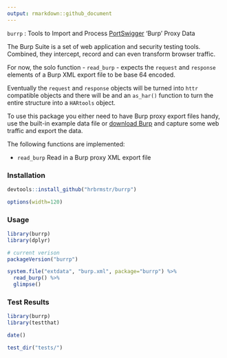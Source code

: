 ```yaml
---
output: rmarkdown::github_document
---
```


`burrp` : Tools to Import and Process [PortSwigger](https://portswigger.net/) 'Burp' Proxy Data

The Burp Suite is a set of web application and security testing tools. Combined, they intercept, record and can even transform browser traffic.

For now, the solo function - `read_burp` - expects the `request` and `response` elements of a Burp XML export file to be base 64 encoded.

Eventually the `request` and `response` objects will be turned into `httr` compatible objects and there will be and an `as_har()` function to turn the entire structure into a `HARtools` object.

To use this package you either need to have Burp proxy export files handy, use the built-in example data file or [download Burp](https://portswigger.net/burp/) and capture some web traffic and export the data.

The following functions are implemented:

- `read_burp`	Read in a Burp proxy XML export file

### Installation

```r
devtools::install_github("hrbrmstr/burrp")
```

```r
options(width=120)
```

### Usage

```r
library(burrp)
library(dplyr)

# current verison
packageVersion("burrp")

system.file("extdata", "burp.xml", package="burrp") %>%
  read_burp() %>%
  glimpse()
```

### Test Results

```r
library(burrp)
library(testthat)

date()

test_dir("tests/")
```

